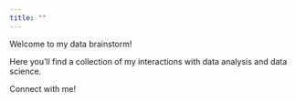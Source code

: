 ```yaml
---
title: ""
---
```


Welcome to my data brainstorm!

Here you'll find a collection of my interactions with data analysis and data science.

Connect with me!

